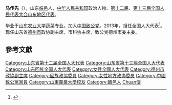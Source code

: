 '''马传先'''（{{bd|1966年|4月|}}），山东[[临邑|临邑]]人，[[中华人民共和国|中华人民共和国]]政治人物、[[第十二届全国人民代表大会代表名单|第十二届]]、[[第十三届全国人民代表大会代表名单|第十三届全国人民代表大会山东地区代表]]。

毕业于[[山东农业大学|山东农业大学]]蔬菜专业。加入[[中国致公党|中国致公党]]。2013年，担任全国人大代表<ref>{{cite news|title=全国人大代表信息-马传先|url= http://210.82.31.1:8084/delegate/viewDelegate.action?dbid=121186|accessdate=2013-04-05|newspaper=全国人大网}}{{Dead link|date=2019年12月 |bot=InternetArchiveBot |fix-attempted=yes }}</ref>。现任山东省[[德州市|德州市]]政协副主席，市科协主席，致公党德州市委主委。

==參考文獻==
{{reflist}}

{{中华人民共和国政治人物小作品}}
{{DEFAULTSORT:Ma馬}}
[[Category:山东省第十二届全国人大代表|Category:山东省第十二届全国人大代表]]
[[Category:山东省第十三届全国人大代表|Category:山东省第十三届全国人大代表]]
[[Category:山东回族全国人大代表|Category:山东回族全国人大代表]]
[[Category:女性全國人大代表|Category:女性全國人大代表]]
[[Category:德州市政協副主席|Category:德州市政協副主席]]
[[Category:回族政協委員|Category:回族政協委員]]
[[Category:女性地方政协委员|Category:女性地方政协委员]]
[[Category:中國致公黨黨員|Category:中國致公黨黨員]]
[[Category:山東農業大學校友|Category:山東農業大學校友]]
[[Category:臨邑人|Category:臨邑人]]
[[Category:马姓|Chuan傳]]